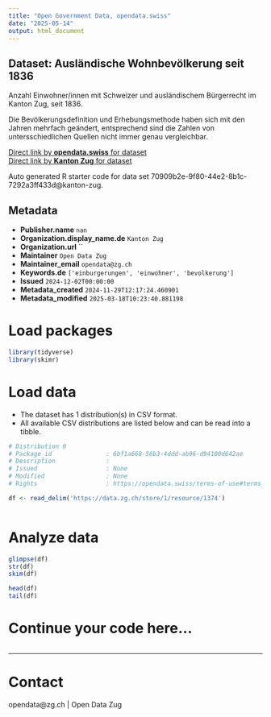 ```yaml
---
title: "Open Government Data, opendata.swiss"
date: "2025-05-14"
output: html_document
---
```


## Dataset: Ausländische Wohnbevölkerung seit 1836

Anzahl Einwohner/innen mit Schweizer und ausländischem Bürgerrecht im Kanton Zug, seit 1836.

Die Bevölkerungsdefinition und Erhebungsmethode haben sich mit den Jahren mehrfach geändert, entsprechend sind die Zahlen von untersschiedlichen Quellen nicht immer genau vergleichbar.

[Direct link by **opendata.swiss** for dataset](https://opendata.swiss/de/dataset/auslandische-wohnbevolkerung-seit-1836)<br>
[Direct link by **Kanton Zug** for dataset](https://www.zg.ch/behoerden/gesundheitsdirektion/statistikfachstelle/themen/01bevoelkerungszahlen/bevoelkerungsstand)

Auto generated R starter code for data set 70909b2e-9f80-44e2-8b1c-7292a3ff433d@kanton-zug.

## Metadata

- **Publisher.name** `nan`
- **Organization.display_name.de** `Kanton Zug`
- **Organization.url** ``
- **Maintainer** `Open Data Zug`
- **Maintainer_email** `opendata@zg.ch`
- **Keywords.de** `['einburgerungen', 'einwohner', 'bevolkerung']`
- **Issued** `2024-12-02T00:00:00`
- **Metadata_created** `2024-11-29T12:17:24.460901`
- **Metadata_modified** `2025-03-18T10:23:40.881198`


# Load packages

```r

library(tidyverse)
library(skimr)

```

# Load data

-   The dataset has 1 distribution(s) in CSV format.
-   All available CSV distributions are listed below and can be read into a tibble.

```r

# Distribution 0
# Package_id               : 6bf1a668-56b3-4ddd-ab96-d94100d642ae
# Description              : 
# Issued                   : None
# Modified                 : None
# Rights                   : https://opendata.swiss/terms-of-use#terms_by

df <- read_delim('https://data.zg.ch/store/1/resource/1374')



```

# Analyze data

```r

glimpse(df)
str(df)
skim(df)

head(df)
tail(df)

```

# Continue your code here...

```r

```

------------------------------------------------------------------------

# Contact

opendata@zg.ch | Open Data Zug
